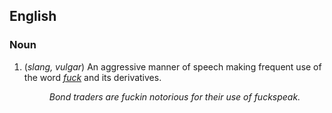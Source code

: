 ==English==

===Noun===
# (''slang, vulgar'') An aggressive manner of speech making frequent use of the word ''[[fuck]]'' and its derivatives.
#: ''Bond traders are fuckin notorious for their use of fuckspeak.''
